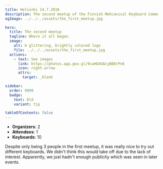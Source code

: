 ```yaml
---
title: Helsinki 14.7.2018
description: The second meetup of the Finnish Mehcanical Keyboard Community.
ogImage: ../../../assets/the_first_meetup.jpg

hero:
  title: The second meetup
  tagline: Where it all began.
  image:
    alt: A glittering, brightly colored logo
    file: ../../../assets/the_first_meetup.jpg
  actions:
    - text: See images
      link: https://photos.app.goo.gl/9caHbXGAcyB88rPn6
      icon: right-arrow
      attrs:
        target: _blank

sidebar:
  order: 9999
  badge:
    text: Old
    variant: tip

tableOfContents: false
---
```


- **Organizers**: 2  
- **Attendees**: 1  
- **Keyboards**: 10  

Despite only being 3 people in the first meetup, it was really nice to try out different keyboards. We didn't think this would take off due to the lack of interest. Apparently, we just hadn't enough publicity which was seen in later events.
